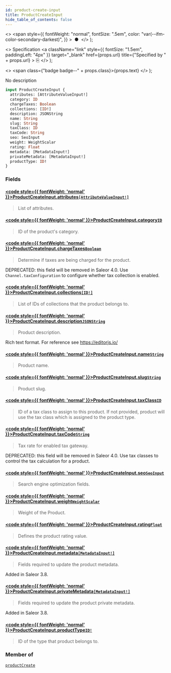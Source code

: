 ```yaml
---
id: product-create-input
title: ProductCreateInput
hide_table_of_contents: false
---
```


  <>
    <span
      style={{
        fontWeight: "normal",
        fontSize: ".5em",
        color: "var(--ifm-color-secondary-darkest)",
      }}
    >
      &nbsp;●&nbsp;
    </span>
  </>
);

  <>
    Specification
    <a
      className="link"
      style={{ fontSize: "1.5em", paddingLeft: "4px" }}
      target="\_blank"
      href={props.url}
      title={"Specified by " + props.url}
    >
      ⎘
    </a>
  </>
);

  <>
    <span class={"badge badge--" + props.class}>{props.text}</span>
  </>
);

No description

```graphql
input ProductCreateInput {
  attributes: [AttributeValueInput!]
  category: ID
  chargeTaxes: Boolean
  collections: [ID!]
  description: JSONString
  name: String
  slug: String
  taxClass: ID
  taxCode: String
  seo: SeoInput
  weight: WeightScalar
  rating: Float
  metadata: [MetadataInput!]
  privateMetadata: [MetadataInput!]
  productType: ID!
}
```

### Fields

#### [<code style={{ fontWeight: 'normal' }}>ProductCreateInput.<b>attributes</b></code>](#)<Bullet />[`[AttributeValueInput!]`](../../api-reference/inputs/attribute-value-input) <Badge class="secondary" text="list"/> <Badge class="secondary" text="input"/>

> List of attributes.

#### [<code style={{ fontWeight: 'normal' }}>ProductCreateInput.<b>category</b></code>](#)<Bullet />[`ID`](../../api-reference/scalars/id) <Badge class="secondary" text="scalar"/>

> ID of the product's category.

#### [<code style={{ fontWeight: 'normal' }}>ProductCreateInput.<b>chargeTaxes</b></code>](#)<Bullet />[`Boolean`](../../api-reference/scalars/boolean) <Badge class="secondary" text="scalar"/>

> Determine if taxes are being charged for the product.

DEPRECATED: this field will be removed in Saleor 4.0. Use `Channel.taxConfiguration` to configure whether tax collection is enabled.

>

#### [<code style={{ fontWeight: 'normal' }}>ProductCreateInput.<b>collections</b></code>](#)<Bullet />[`[ID!]`](../../api-reference/scalars/id) <Badge class="secondary" text="list"/> <Badge class="secondary" text="scalar"/>

> List of IDs of collections that the product belongs to.

#### [<code style={{ fontWeight: 'normal' }}>ProductCreateInput.<b>description</b></code>](#)<Bullet />[`JSONString`](../../api-reference/scalars/jsonstring) <Badge class="secondary" text="scalar"/>

> Product description.

Rich text format. For reference see https://editorjs.io/

>

#### [<code style={{ fontWeight: 'normal' }}>ProductCreateInput.<b>name</b></code>](#)<Bullet />[`String`](../../api-reference/scalars/string) <Badge class="secondary" text="scalar"/>

> Product name.

#### [<code style={{ fontWeight: 'normal' }}>ProductCreateInput.<b>slug</b></code>](#)<Bullet />[`String`](../../api-reference/scalars/string) <Badge class="secondary" text="scalar"/>

> Product slug.

#### [<code style={{ fontWeight: 'normal' }}>ProductCreateInput.<b>taxClass</b></code>](#)<Bullet />[`ID`](../../api-reference/scalars/id) <Badge class="secondary" text="scalar"/>

> ID of a tax class to assign to this product. If not provided, product will use the tax class which is assigned to the product type.

#### [<code style={{ fontWeight: 'normal' }}>ProductCreateInput.<b>taxCode</b></code>](#)<Bullet />[`String`](../../api-reference/scalars/string) <Badge class="secondary" text="scalar"/>

> Tax rate for enabled tax gateway.

DEPRECATED: this field will be removed in Saleor 4.0. Use tax classes to control the tax calculation for a product.

>

#### [<code style={{ fontWeight: 'normal' }}>ProductCreateInput.<b>seo</b></code>](#)<Bullet />[`SeoInput`](../../api-reference/inputs/seo-input) <Badge class="secondary" text="input"/>

> Search engine optimization fields.

#### [<code style={{ fontWeight: 'normal' }}>ProductCreateInput.<b>weight</b></code>](#)<Bullet />[`WeightScalar`](../../api-reference/scalars/weight-scalar) <Badge class="secondary" text="scalar"/>

> Weight of the Product.

#### [<code style={{ fontWeight: 'normal' }}>ProductCreateInput.<b>rating</b></code>](#)<Bullet />[`Float`](../../api-reference/scalars/float) <Badge class="secondary" text="scalar"/>

> Defines the product rating value.

#### [<code style={{ fontWeight: 'normal' }}>ProductCreateInput.<b>metadata</b></code>](#)<Bullet />[`[MetadataInput!]`](../../api-reference/inputs/metadata-input) <Badge class="secondary" text="list"/> <Badge class="secondary" text="input"/>

> Fields required to update the product metadata.

Added in Saleor 3.8.

>

#### [<code style={{ fontWeight: 'normal' }}>ProductCreateInput.<b>privateMetadata</b></code>](#)<Bullet />[`[MetadataInput!]`](../../api-reference/inputs/metadata-input) <Badge class="secondary" text="list"/> <Badge class="secondary" text="input"/>

> Fields required to update the product private metadata.

Added in Saleor 3.8.

>

#### [<code style={{ fontWeight: 'normal' }}>ProductCreateInput.<b>productType</b></code>](#)<Bullet />[`ID!`](../../api-reference/scalars/id) <Badge class="secondary" text="non-null"/> <Badge class="secondary" text="scalar"/>

> ID of the type that product belongs to.

### Member of

[`productCreate`](../../api-reference/mutations/product-create) <Badge class="secondary" text="mutation"/>
